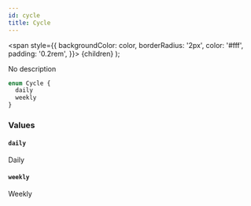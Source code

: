 ```yaml
---
id: cycle
title: Cycle
---
```


<span
style={{
      backgroundColor: color,
      borderRadius: '2px',
      color: '#fff',
      padding: '0.2rem',
    }}>
{children}
</span>
);

No description

```graphql
enum Cycle {
  daily
  weekly
}
```

### Values

#### `daily`

Daily

#### `weekly`

Weekly
